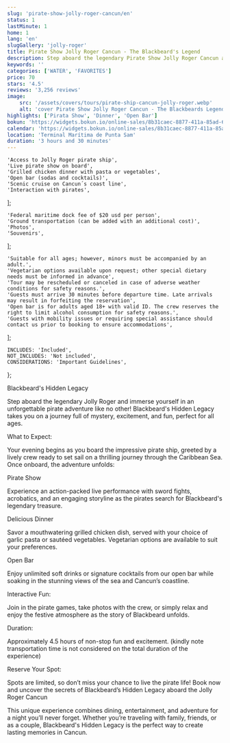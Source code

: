 ```yaml
---
slug: 'pirate-show-jolly-roger-cancun/en'
status: 1
lastMinute: 1
home: 1
lang: 'en'
slugGallery: 'jolly-roger'
title: Pirate Show Jolly Roger Cancun - The Blackbeard's Legend
description: Step aboard the legendary Pirate Show Jolly Roger Cancun and immerse yourself in an unforgettable pirate adventure like no other! Blackbeard's Hidden Legacy takes you on a journey full of mystery, excitement, and fun, perfect for all ages.
keywords: ''
categories: ['WATER', 'FAVORITES']
price: 70
stars: '4.5'
reviews: '3,256 reviews'
image:
    src: '/assets/covers/tours/pirate-ship-cancun-jolly-roger.webp'
    alt: 'cover Pirate Show Jolly Roger Cancun - The Blackbeards Legend'
highlights: ['Pirata Show', 'Dinner', 'Open Bar']
bokun: 'https://widgets.bokun.io/online-sales/8b31caec-8877-411a-85ad-682828170619/experience/670337?partialView=1'
calendar: 'https://widgets.bokun.io/online-sales/8b31caec-8877-411a-85ad-682828170619/experience-calendar/670337'
location: 'Terminal Marítima de Punta Sam'
duration: '3 hours and 30 minutes'
---
```



    'Access to Jolly Roger pirate ship',
    'Live pirate show on board',
    'Grilled chicken dinner with pasta or vegetables',
    'Open bar (sodas and cocktails)',
    'Scenic cruise on Cancun´s coast line',
    'Interaction with pirates',
];

    'Federal maritime dock fee of $20 usd per person',
    'Ground transportation (can be added with an additional cost)',
    'Photos',
    'Souvenirs',
];

    'Suitable for all ages; however, minors must be accompanied by an adult.',
    'Vegetarian options available upon request; other special dietary needs must be informed in advance',
    'Tour may be rescheduled or canceled in case of adverse weather conditions for safety reasons.',
    'Guests must arrive 30 minutes before departure time. Late arrivals may result in forfeiting the reservation',
    'Open bar is for adults aged 18+ with valid ID. The crew reserves the right to limit alcohol consumption for safety reasons.',
    'Guests with mobility issues or requiring special assistance should contact us prior to booking to ensure accommodations',
];

    INCLUDES: 'Included',
    NOT_INCLUDES: 'Not included',
    CONSIDERATIONS: 'Important Guidelines',
};

<Inclusions includes={includes} notIncludes={notIncludes} i18n={i18n} />

<Considerations considerations={considerations} i18n={i18n} />

<TransportationPrices lang={frontmatter.lang} />

<TagH2>Blackbeard's Hidden Legacy </TagH2>

<TagP>Step aboard the legendary Jolly Roger and immerse yourself in an unforgettable pirate adventure like no other! Blackbeard's Hidden Legacy takes you on a journey full of mystery, excitement, and fun, perfect for all ages. </TagP>

<TagH3>What to Expect:</TagH3>
                                
<TagP>Your evening begins as you board the impressive pirate ship, greeted by a lively crew ready to set sail on a thrilling journey through the Caribbean Sea. Once onboard, the adventure unfolds:</TagP>

<TagH3>Pirate Show</TagH3>

<TagP>Experience an action-packed live performance with sword fights, acrobatics, and an engaging storyline as the pirates search for Blackbeard's legendary treasure.</TagP>

<TagH3>Delicious Dinner</TagH3>

<TagP>Savor a mouthwatering grilled chicken dish, served with your choice of garlic pasta or sautéed vegetables. Vegetarian options are available to suit your preferences.</TagP>

<TagH3>Open Bar</TagH3>

<TagP>Enjoy unlimited soft drinks or signature cocktails from our open bar while soaking in the stunning views of the sea and Cancun’s coastline.</TagP>

<TagH3>Interactive Fun:</TagH3>
                                
<TagP>Join in the pirate games, take photos with the crew, or simply relax and enjoy the festive atmosphere as the story of Blackbeard unfolds.</TagP>

<TagH3>Duration:</TagH3>

<TagP>Approximately 4.5 hours of non-stop fun and excitement. (kindly note transportation time is not considered on the total duration of the experience)</TagP>

<TagH3>Reserve Your Spot:</TagH3>

<TagP>Spots are limited, so don’t miss your chance to live the pirate life! Book now and uncover the secrets of Blackbeard’s Hidden Legacy aboard the Jolly Roger Cancun</TagP>

<TagP>This unique experience combines dining, entertainment, and adventure for a night you’ll never forget. Whether you’re traveling with family, friends, or as a couple, Blackbeard's Hidden Legacy is the perfect way to create lasting memories in Cancun.</TagP>
